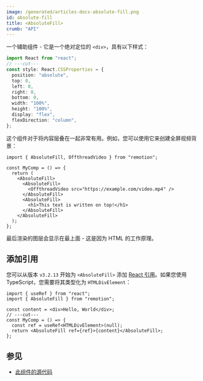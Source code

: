 ```yaml
---
image: /generated/articles-docs-absolute-fill.png
id: absolute-fill
title: <AbsoluteFill>
crumb: "API"
---
```


一个辅助组件 - 它是一个绝对定位的 `<div>`，具有以下样式：

```ts twoslash title="Styles of AbsoluteFill"
import React from "react";
// ---cut---
const style: React.CSSProperties = {
  position: "absolute",
  top: 0,
  left: 0,
  right: 0,
  bottom: 0,
  width: "100%",
  height: "100%",
  display: "flex",
  flexDirection: "column",
};
```

这个组件对于将内容层叠在一起非常有用。例如，您可以使用它来创建全屏视频背景：

```tsx twoslash title="Layer example"
import { AbsoluteFill, OffthreadVideo } from "remotion";

const MyComp = () => {
  return (
    <AbsoluteFill>
      <AbsoluteFill>
        <OffthreadVideo src="https://example.com/video.mp4" />
      </AbsoluteFill>
      <AbsoluteFill>
        <h1>This text is written on top!</h1>
      </AbsoluteFill>
    </AbsoluteFill>
  );
};
```

最后渲染的图层会显示在最上面 - 这是因为 HTML 的工作原理。

## 添加引用

您可以从版本 `v3.2.13` 开始为 `<AbsoluteFill>` 添加 [React 引用](https://react.dev/learn/manipulating-the-dom-with-refs)。如果您使用 TypeScript，您需要将其类型化为 `HTMLDivElement`：

```tsx twoslash
import { useRef } from "react";
import { AbsoluteFill } from "remotion";

const content = <div>Hello, World</div>;
// ---cut---
const MyComp = () => {
  const ref = useRef<HTMLDivElement>(null);
  return <AbsoluteFill ref={ref}>{content}</AbsoluteFill>;
};
```

## 参见

- [此组件的源代码](https://github.com/remotion-dev/remotion/blob/main/packages/core/src/AbsoluteFill.tsx)

